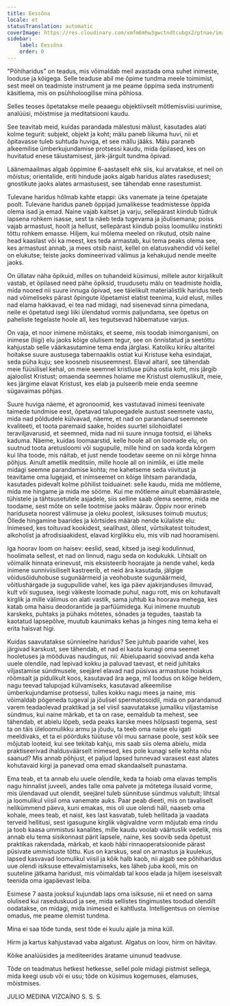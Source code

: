 ```yaml
---
title: Eessõna
locale: et
statusTranslation: automatic
coverImage: https://res.cloudinary.com/xmfm6mhw3gwctndtcubgx2rptnae/image/upload/v1740337243/small_cover_educacion_fundamental_a051170f1c.webp
sidebar:
    label: Eessõna
    order: 0
---
```

"Põhiharidus" on teadus, mis võimaldab meil avastada oma suhet inimeste, looduse ja kõigega. Selle teaduse abil me õpime tundma meele toimimist, sest meel on teadmiste instrument ja me peame õppima seda instrumenti käsitlema, mis on psühholoogilise mina põhiosa.

Selles teoses õpetatakse meile peaaegu objektiivselt mõtlemisviisi uurimise, analüüsi, mõistmise ja meditatsiooni kaudu.

See teavitab meid, kuidas parandada mälestusi mälust, kasutades alati kolme tegurit: subjekt, objekt ja koht; mälu paneb liikuma huvi, nii et õpitavasse tuleb suhtuda huviga, et see mällu jääks. Mälu paraneb alkeemilise ümberkujundamise protsessi kaudu, mida õpilased, kes on huvitatud enese täiustamisest, järk-järgult tundma õpivad.

Läänemaailmas algab õppimine 6-aastaselt ehk siis, kui arvatakse, et neil on mõistus; orientalide, eriti hindude jaoks algab haridus alates rasedusest; gnostikute jaoks alates armastusest, see tähendab enne rasestumist.

Tulevane haridus hõlmab kahte etappi: üks vanemate ja teine õpetajate poolt. Tulevane haridus paneb õppijad jumalikesse teadmistesse õppida olema isad ja emad. Naine vajab kaitset ja varju, sellepärast kiindub tüdruk lapsena rohkem isasse, sest ta näeb teda tugevama ja jõulisemana; poiss vajab armastust, hoolt ja hellust, sellepärast kiindub poiss loomuliku instinkti tõttu rohkem emasse. Hiljem, kui mõlema meeled on rikutud, otsib naine head kaaslast või ka meest, kes teda armastab, kui tema peaks olema see, kes armastust annab, ja mees otsib naist, kellel on elatusvahendid või kellel on elukutse; teiste jaoks domineerivad välimus ja kehakujud nende meelte jaoks.

On üllatav näha õpikuid, milles on tuhandeid küsimusi, millele autor kirjalikult vastab, et õpilased need pähe õpiksid, truudusetu mälu on teadmiste hoidla, mida noored nii suure innuga õpivad, see täielikult materialistlik haridus teeb nad võimeliseks pärast õpingute lõpetamist elatist teenima, kuid elust, milles nad elama hakkavad, ei tea nad midagi, nad sisenevad sinna pimedana, neile ei õpetatud isegi liiki ülendatud vormis paljundama, see õpetus on paheliste tegelaste hoole all, kes tegutsevad häbematuse varjus.

On vaja, et noor inimene mõistaks, et seeme, mis toodab inimorganismi, on inimese (liigi) elu jaoks kõige olulisem tegur, see on õnnistatud ja seetõttu kahjustab selle väärkasutamine tema enda järglasi. Katoliku kiriku altaritel hoitakse suure austusega tabernaaklis ostiat kui Kristuse keha esindajat, seda püha kuju; see koosneb nisuseemnest. Elaval altaril, see tähendab meie füüsilisel kehal, on meie seemnel kristluse püha ostia koht, mis järgib ajaloolist Kristust; omaenda seemnes hoiame me Kristust olemuslikult, meie, kes järgime elavat Kristust, kes elab ja pulseerib meie enda seemne sügavaimas põhjas.

Suure huviga näeme, et agronoomid, kes vastutavad inimesi teenivate taimede tundmise eest, õpetavad talupoegadele austust seemnete vastu, mida nad põldudele külvavad, näeme, et nad on parandanud seemnete kvaliteeti, et toota paremaid saake, hoides suurtel silohoidlatel teraviljavarusid, et seemned, mida nad nii suure innuga tootsid, ei läheks kaduma. Näeme, kuidas loomaarstid, kelle hoole all on loomade elu, on suutnud toota aretusloomi või sugupulle, mille hind on sada korda kõrgem kui liha toode, mis näitab, et just nende toodetav seeme on nii kõrge hinna põhjus. Ainult ametlik meditsiin, mille hoole all on inimliik, ei ütle meile midagi seemne parandamise kohta; me kahetseme seda viivitust ja teavitame oma lugejaid, et inimseemet on kõige lihtsam parandada, kasutades pidevalt kolme põhilist toiduainet: selle kaudu, mida me mõtleme, mida me hingame ja mida me sööme. Kui me mõtleme ainult ebamäärastele, tühistele ja tähtsusetutele asjadele, siis selline saab olema seeme, mida me toodame, sest mõte on selle tootmise jaoks määrav. Õppiv noor erineb hariduseta noorest välimuse ja oleku poolest, isiksuses toimub muutus; Õllede hingamine baarides ja kõrtsides määrab nende külaliste elu: Inimesed, kes toituvad kookidest, sealihast, õllest, vürtsikatest toitudest, alkoholist ja afrodisiaakidest, elavad kirglikku elu, mis viib nad hooramiseni.

Iga hoorav loom on haisev: eeslid, sead, kitsed ja isegi kodulinnud, hoolimata sellest, et nad on linnud, nagu seda on kodukukk. Lihtsalt on võimalik hinnata erinevust, mis eksisteerib hoorajate ja nende vahel, keda inimene sunniviisiliselt kastreerib, et neid ära kasutada, jälgige võidusõiduhobuse sugunäärmeid ja veohobuste sugunäärmeid, võitlushärgade ja sugupullide vahel, kes iga päev ajakirjanduses ilmuvad, kult või sugusea, isegi väikeste loomade puhul, nagu rott, mis on kohutavalt kirglik ja mille välimus on alati vastik, sama juhtub ka hoorava mehega, kes katab oma haisu deodorantide ja parfüümidega. Kui inimene muutub karskeks, puhtaks ja pühaks mõtetes, sõnades ja tegudes, taastab ta kaotatud lapsepõlve, muutub kaunimaks kehas ja hinges ning tema keha ei erita haisvat higi.

Kuidas saavutatakse sünnieelne haridus? See juhtub paaride vahel, kes järgivad karskust, see tähendab, et nad ei kaota kunagi oma seemet hooletuses ja mööduvas naudingus, nii: Abielupaarid soovivad anda keha uuele olendile, nad lepivad kokku ja paluvad taevast, et neid juhitaks viljastamise sündmusele, seejärel elavad nad püsivas armastuse hoiakus rõõmsalt ja pidulikult koos, kasutavad ära aega, mil loodus on kõige heldem, nagu teevad talupojad külvamiseks, kasutavad alkeemilise ümberkujundamise protsessi, tulles kokku nagu mees ja naine, mis võimaldab põgeneda tugeval ja jõulisel spermatosoidil, mida on parandanud varem teadaolevad praktikad ja sel viisil saavutatakse jumaliku viljastamise sündmus, kui naine märkab, et ta on rase, eemaldub ta mehest, see tähendab, et abielu lõpeb, seda peaks karske mees hõlpsasti tegema, sest ta on täis üleloomulikku armu ja jõudu, ta teeb oma naise elu igati meeldivaks, et ta ei pöörduks tüütuse või muu sarnase poole, sest kõik see mõjutab looteid, kui see tekitab kahju, mis saab siis olema abielu, mida praktiseerivad ihaldusväärselt inimesed, kes pole kunagi selle kohta nõu saanud? Mis annab põhjust, et paljud lapsed tunnevad varasest east alates kohutavaid kirgi ja panevad oma emad skandaalselt punastama.

Ema teab, et ta annab elu uuele olendile, keda ta hoiab oma elavas templis nagu hinnalist juveeli, andes talle oma palvete ja mõtetega ilusaid vorme, mis ülendavad uut olendit, seejärel tuleb sünnituse sündmus valutult; lihtsal ja loomulikul viisil oma vanemate auks. Paar peab dieeti, mis on tavaliselt nelikümmend päeva, kuni emakas, mis oli uue olendi häll, naaseb oma kohale, mees teab, et naist, kes last kasvatab, tuleb hellitada ja vaadata terveid hellitusi, sest igasugune kirglik vägivaldne vorm mõjutab ema rindu ja toob kaasa ummistusi kanalites, mille kaudu voolab väärtuslik vedelik, mis annab elu tema sisikonnast pärit lapsele, naine, kes soovib seda õpetust praktikas rakendada, märkab, et kaob häbi rinnaoperatsioonide pärast püsivate ummistuste tõttu. Kus on karskus, seal on armastus ja kuulekus, lapsed kasvavad loomulikul viisil ja kõik halb kaob, nii algab see põhiharidus uue olendi isiksuse ettevalmistamiseks, kes läheb juba kooli, mis on suuteline jätkama haridust, mis võimaldab tal koos elada ja hiljem iseseisvalt teenida oma igapäevast leiba.

Esimese 7 aasta jooksul kujundab laps oma isiksuse, nii et need on sama olulised kui raseduskuud ja see, mida sellistes tingimustes toodud olendilt oodatakse, on midagi, mida inimesed ei kahtlusta. Intelligentsus on olemise omadus, me peame olemist tundma.

Mina ei saa tõde tunda, sest tõde ei kuulu ajale ja mina küll.

Hirm ja kartus kahjustavad vaba algatust. Algatus on loov, hirm on hävitav.

Kõike analüüsides ja mediteerides äratame uinunud teadvuse.

Tõde on teadmatus hetkest hetkesse, sellel pole midagi pistmist sellega, mida keegi usub või ei usu; tõde on küsimus kogemuses, elamuses, mõistmises.

JULIO MEDINA VIZCAÍNO
S. S. S.

